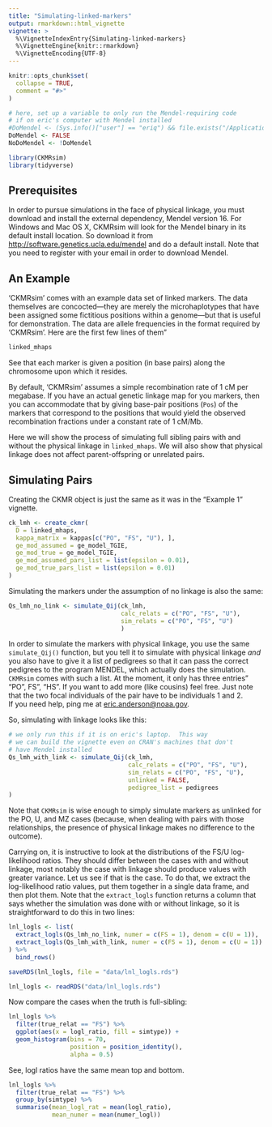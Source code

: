 ```yaml
---
title: "Simulating-linked-markers"
output: rmarkdown::html_vignette
vignette: >
  %\VignetteIndexEntry{Simulating-linked-markers}
  %\VignetteEngine{knitr::rmarkdown}
  %\VignetteEncoding{UTF-8}
---
```


```r
knitr::opts_chunk$set(
  collapse = TRUE,
  comment = "#>"
)

# here, set up a variable to only run the Mendel-requiring code
# if on eric's computer with Mendel installed
#DoMendel <- (Sys.info()["user"] == "eriq") && file.exists("/Applications/Mendel/mendel")
DoMendel <- FALSE
NoDoMendel <- !DoMendel
```

```r
library(CKMRsim)
library(tidyverse)
```


## Prerequisites

In order to pursue simulations in the face of physical linkage, you must download
and install the external dependency, Mendel version 16.  For Windows and Mac OS X, 
CKMRsim will look for the Mendel binary in its default install location. So download
it from [http://software.genetics.ucla.edu/mendel](http://software.genetics.ucla.edu/mendel) and do a default install.
Note that you need to register with your email in order to download Mendel.

## An Example

'CKMRsim' comes with an example data set of linked markers.  The data themselves are concocted---they are merely
the microhaplotypes that have been assigned some fictitious positions within a genome---but that is useful for
demonstration. The data are allele frequencies in the format required by 'CKMRsim'. Here are the first few
lines of them"
```r
linked_mhaps
```
See that each marker is given a position (in base pairs) along the chromosome upon which it resides.

By default, 'CKMRsim' assumes a simple recombination rate of 1 cM per megabase.  If you have an actual
genetic linkage map for you markers, then you can accommodate that by giving base-pair positions (`Pos`)
of the markers that correspond to the positions that would yield the observed recombination fractions
under a constant rate of 1 cM/Mb.

Here we will show the process of simulating full sibling pairs with and without the physical linkage
in `linked_mhaps`.  We will also show that physical linkage does not affect parent-offspring or
unrelated pairs.

## Simulating Pairs

Creating the CKMR object is just the same as it was in the "Example 1" vignette.
```r
ck_lmh <- create_ckmr(
  D = linked_mhaps,
  kappa_matrix = kappas[c("PO", "FS", "U"), ],
  ge_mod_assumed = ge_model_TGIE,
  ge_mod_true = ge_model_TGIE,
  ge_mod_assumed_pars_list = list(epsilon = 0.01),
  ge_mod_true_pars_list = list(epsilon = 0.01)
)
```

Simulating the markers under the assumption of no linkage is also the same:
```r
Qs_lmh_no_link <- simulate_Qij(ck_lmh,
                               calc_relats = c("PO", "FS", "U"),
                               sim_relats = c("PO", "FS", "U") 
                               )
```


In order to simulate the markers with physical linkage, you use the same
`simulate_Qij()` function, but you tell it to simulate with physical linkage
_and_ you also have to give it a list of pedigrees so that it can pass the
correct pedigrees to the program MENDEL, which actually does the simulation.
`CKMRsim` comes with such a list. At the moment, it only has three entries"
"PO", FS", "HS".  If you want to add more (like cousins) feel free.  Just note
that the two focal individuals of the pair have to be individuals 1 and 2.  
If you need help, ping me at [eric.anderson@noaa.gov](mailto:eric.anderson@noaa.gov).

So, simulating with linkage looks like this:
```r
# we only run this if it is on eric's laptop.  This way
# we can build the vignette even on CRAN's machines that don't
# have Mendel installed
Qs_lmh_with_link <- simulate_Qij(ck_lmh,
                                 calc_relats = c("PO", "FS", "U"),
                                 sim_relats = c("PO", "FS", "U"), 
                                 unlinked = FALSE,
                                 pedigree_list = pedigrees
)

```


Note that `CKMRsim` is wise enough to simply simulate markers as unlinked for the
PO, U, and MZ cases (because, when dealing with pairs with those relationships,
the presence of physical linkage makes no difference to the outcome).


Carrying on, it is instructive to look at the distributions of the FS/U log-likelihood
ratios.  They should differ between the cases with and without linkage, most notably the case
with linkage should produce values with greater variance.  Let us see if that
is the case. To do that, we extract the log-likelihood ratio values, put them together
in a single data frame, and then plot them.  Note that the `extract_logls` function
returns a column that says whether the simulation was done with or without linkage, so
it is straightforward to do this in two lines:
```r
lnl_logls <- list(
  extract_logls(Qs_lmh_no_link, numer = c(FS = 1), denom = c(U = 1)),
  extract_logls(Qs_lmh_with_link, numer = c(FS = 1), denom = c(U = 1))
) %>%
  bind_rows()
```
```r
saveRDS(lnl_logls, file = "data/lnl_logls.rds")
```
```r
lnl_logls <- readRDS("data/lnl_logls.rds")
```

Now compare the cases when the truth is full-sibling:
```r
lnl_logls %>%
  filter(true_relat == "FS") %>%
  ggplot(aes(x = logl_ratio, fill = simtype)) +
  geom_histogram(bins = 70, 
                 position = position_identity(),
                 alpha = 0.5)
```


See, logl ratios have the same mean top and bottom.

```r
lnl_logls %>%
  filter(true_relat == "FS") %>%
  group_by(simtype) %>%
  summarise(mean_logl_rat = mean(logl_ratio),
            mean_numer = mean(numer_logl))
```
